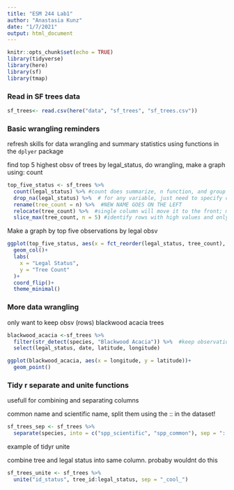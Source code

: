 ```yaml
---
title: "ESM 244 Lab1"
author: "Anastasia Kunz"
date: "1/7/2021"
output: html_document
---
```


```r
knitr::opts_chunk$set(echo = TRUE)
library(tidyverse)
library(here)
library(sf)
library(tmap)


```


### Read in SF trees data

```r
sf_trees<- read.csv(here("data", "sf_trees", "sf_trees.csv"))
```

### Basic wrangling reminders

refresh skills for data wrangling and summary statistics using functions in the `dplyer` package

find top 5 highest obsv of trees by legal_status, do wrangling, make a graph
using: count


```r
top_five_status <- sf_trees %>% 
  count(legal_status) %>% #count does summarize, n function, and group by in one fucntion
  drop_na(legal_status) %>%  # for any variable, just need to specify can be multiple
  rename(tree_count = n) %>%  #NEW NAME GOES ON THE LEFT
  relocate(tree_count) %>%  #single column will move it to the front; must use new name bc rename came first
  slice_max(tree_count, n = 5) #identify rows with high values and only keeps top ones, there is also a min

```

Make a graph by top five observations by legal obsv

```r
ggplot(top_five_status, aes(x = fct_reorder(legal_status, tree_count), y = tree_count))+ #change to factor associated with tree count associated with that
  geom_col()+
  labs(
    x = "Legal Status",
    y = "Tree Count"
  )+
  coord_flip()+
  theme_minimal()
```


### More data wrangling
only want to keep obsv (rows) blackwood acacia trees

```r
blackwood_acacia <-sf_trees %>% 
  filter(str_detect(species, "Blackwood Acacia")) %>%  #keep observations wehre a certain string is detected ANYWHERE within that variable
  select(legal_status, date, latitude, longitude)

ggplot(blackwood_acacia, aes(x = longitude, y = latitude))+ 
  geom_point()
```

### Tidy r separate and unite functions

usefull for combining and separating columns

common name and scientific name, split them using the :: in the dataset!

```r
sf_trees_sep <- sf_trees %>% 
  separate(species, into = c("spp_scientific", "spp_common"), sep = "::")
```

example of tidyr unite

combine tree and legal status into same column. probaby wouldnt do this

```r
sf_trees_unite <- sf_trees %>% 
  unite("id_status", tree_id:legal_status, sep = "_cool_")
```


